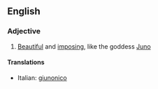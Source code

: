 ==English==

===Adjective===
{{en-adj}}

# {{context|of a woman}} [[beautiful|Beautiful]] and [[imposing]], like the goddess [[Juno]]

====Translations====
{{top}}
*Italian: [[giunonico]]
{{mid}}

{{bottom}}